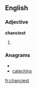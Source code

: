 ==English==

===Adjective===
'''chanciest'''

# {{superlative of|[[chancy]]}}

===Anagrams===
* {{alphagram|accehinst}}
* [[catechins#English|catechins]]


[[fr:chanciest]]